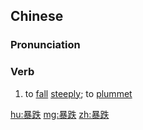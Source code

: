 ==Chinese==
{{zh-forms}}

===Pronunciation===
{{zh-pron
|m=bàodiē
|c=bou6 dit3
|mn=pō-tia̍t
|cat=v
}}

===Verb===
{{zh-verb}}

# to [[fall]] [[steeply]]; to [[plummet]]

[[hu:暴跌]]
[[mg:暴跌]]
[[zh:暴跌]]